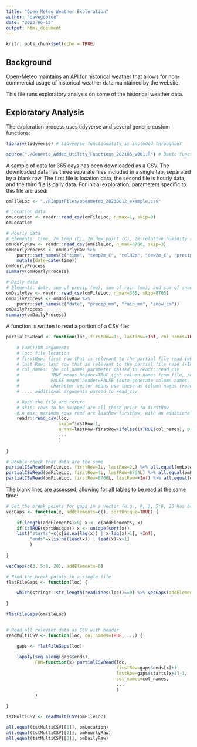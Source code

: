 ```yaml
---
title: "Open Meteo Weather Exploration"
author: "davegoblue"
date: "2023-06-12"
output: html_document
---
```


```r
knitr::opts_chunk$set(echo = TRUE)
```

## Background
Open-Meteo maintains an [API for historical weather](https://open-meteo.com/en/docs/historical-weather-api) that allows for non-commercial usage of historical weather data maintained by the website.

This file runs exploratory analysis on some of the historical weather data.

## Exploratory Analysis
The exploration process uses tidyverse and several generic custom functions:  
```r

library(tidyverse) # tidyverse functionality is included throughout

source("./Generic_Added_Utility_Functions_202105_v001.R") # Basic functions

```
  
A sample of data for 365 days has been downloaded as a CSV. The downloaded data has three separate files included in a single tab, separated by a blank row. The first file is location data, the second file is hourly data, and the third file is daily data. For initial exploration, parameters specific to this file are used:  
```r

omFileLoc <- "./RInputFiles/openmeteo_20230612_example.csv"

# Location data
omLocation <- readr::read_csv(omFileLoc, n_max=1, skip=0) 
omLocation

# Hourly data 
# Elements: time, 2m temp (C), 2m dew point (C), 2m relative humidity (%), precip (mm), rain (mm), and snow (cm)
omHourlyRaw <- readr::read_csv(omFileLoc, n_max=8760, skip=3) 
omHourlyProcess <- omHourlyRaw %>%
    purrr::set_names(c("time", "temp2m_C", "relH2m", "dew2m_C", "precip_mm", "rain_mm", "snow_cm")) %>% 
    mutate(date=date(time))
omHourlyProcess
summary(omHourlyProcess)

# Daily data 
# Elements: date, sum of precip (mm), sum of rain (mm), and sum of snow (cm)
omDailyRaw <- readr::read_csv(omFileLoc, n_max=365, skip=8765) 
omDailyProcess <- omDailyRaw %>%
    purrr::set_names(c("date", "precip_mm", "rain_mm", "snow_cm"))
omDailyProcess
summary(omDailyProcess)

```
  
A function is written to read a portion of a CSV file:  
```r

partialCSVRead <- function(loc, firstRow=1L, lastRow=+Inf, col_names=TRUE, ...) {
    
    # FUNCTION arguments
    # loc: file location
    # firstRow: first row that is relevant to the partial file read (whether header line or data line)
    # last Row: last row that is relevant to the partial file read (+Inf means read until last line of file)
    # col_names: the col_names parameter passed to readr::read_csv
    #            TRUE means header=TRUE (get column names from file, read data starting on next line)
    #            FALSE means header=FALSE (auto-generate column names, read data starting on first line)
    #            character vector means use these as column names (read data starting on first line)
    # ...: additional arguments passed to read_csv

    # Read the file and return
    # skip: rows to be skipped are all those prior to firstRow
    # n_max: maximum rows read are lastRow-firstRow, with an additional data row when col_names is not TRUE
    readr::read_csv(loc, 
                    skip=firstRow-1, 
                    n_max=lastRow-firstRow+ifelse(isTRUE(col_names), 0, 1), 
                    ...
                    )
    
}

# Double check that data are the same
partialCSVRead(omFileLoc, firstRow=1L, lastRow=2L) %>% all.equal(omLocation)
partialCSVRead(omFileLoc, firstRow=4L, lastRow=8764L) %>% all.equal(omHourlyRaw)
partialCSVRead(omFileLoc, firstRow=8766L, lastRow=+Inf) %>% all.equal(omDailyRaw)

```
  
The blank lines are assessed, allowing for all tables to be read at the same time:  
```r

# Get the break points for gaps in a vector (e.g., 0, 3, 5:8, 20 has break points 0, 3, 5, 20 and 0, 3, 8, 30)
vecGaps <- function(x, addElements=c(), sortUnique=TRUE) {
    
    if(length(addElements)>0) x <- c(addElements, x)
    if(isTRUE(sortUnique)) x <- unique(sort(x))
    list("starts"=c(x[is.na(lag(x)) | x-lag(x)>1], +Inf), 
         "ends"=x[is.na(lead(x)) | lead(x)-x>1]
         )
    
}

vecGaps(c(3, 5:8, 20), addElements=0)

# Find the break points in a single file
flatFileGaps <- function(loc) {

    which(stringr::str_length(readLines(loc))==0) %>% vecGaps(addElements=0)
    
}

flatFileGaps(omFileLoc)


# Read all relevant data as CSV with header
readMultiCSV <- function(loc, col_names=TRUE, ...) {

    gaps <- flatFileGaps(loc)
    
    lapply(seq_along(gaps$ends), 
           FUN=function(x) partialCSVRead(loc, 
                                          firstRow=gaps$ends[x]+1, 
                                          lastRow=gaps$starts[x+1]-1, 
                                          col_names=col_names, 
                                          ...
                                          )
           )
    
}

tstMultiCSV <- readMultiCSV(omFileLoc)

all.equal(tstMultiCSV[[1]], omLocation)
all.equal(tstMultiCSV[[2]], omHourlyRaw)
all.equal(tstMultiCSV[[3]], omDailyRaw)

```
  
